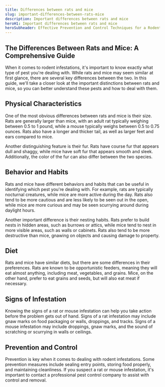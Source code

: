 ```yaml
---
title: Differences between rats and mice
slug: important-differences-between-rats-mice
description: Important differences between rats and mice
heroH1: Important differences between rats and mice
heroSubheader: Effective Prevention and Control Techniques for a Rodent-Free Environment
---
```




## The Differences Between Rats and Mice: A Comprehensive Guide

When it comes to rodent infestations, it's important to know exactly what type of pest you're dealing with. While rats and mice may seem similar at first glance, there are several key differences between the two. In this guide, we'll take a closer look at the important distinctions between rats and mice, so you can better understand these pests and how to deal with them.

## Physical Characteristics

One of the most obvious differences between rats and mice is their size. Rats are generally larger than mice, with an adult rat typically weighing between 0.5 to 1 pound, while a mouse typically weighs between 0.5 to 0.75 ounces. Rats also have a longer and thicker tail, as well as larger feet and ears compared to mice.

Another distinguishing feature is their fur. Rats have course fur that appears dull and shaggy, while mice have soft fur that appears smooth and sleek. Additionally, the color of the fur can also differ between the two species.

## Behavior and Habits

Rats and mice have different behaviors and habits that can be useful in identifying which pest you're dealing with. For example, rats are typically nocturnal creatures, while mice are more active during the day. Rats also tend to be more cautious and are less likely to be seen out in the open, while mice are more curious and may be seen scurrying around during daylight hours.

Another important difference is their nesting habits. Rats prefer to build nests in hidden areas, such as burrows or attics, while mice tend to nest in more visible areas, such as walls or cabinets. Rats also tend to be more destructive than mice, gnawing on objects and causing damage to property.

## Diet

Rats and mice have similar diets, but there are some differences in their preferences. Rats are known to be opportunistic feeders, meaning they will eat almost anything, including meat, vegetables, and grains. Mice, on the other hand, prefer to eat grains and seeds, but will also eat meat if necessary.

## Signs of Infestation

Knowing the signs of a rat or mouse infestation can help you take action before the problem gets out of hand. Signs of a rat infestation may include gnaw marks on food packaging or walls, droppings, and tracks. Signs of a mouse infestation may include droppings, gnaw marks, and the sound of scratching or scurrying in walls or ceilings.

## Prevention and Control

Prevention is key when it comes to dealing with rodent infestations. Some prevention measures include sealing entry points, storing food properly, and maintaining cleanliness. If you suspect a rat or mouse infestation, it's important to contact a professional pest control company to assist with control and removal.